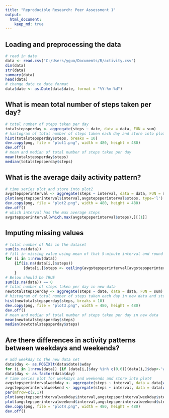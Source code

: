 ```yaml
---
title: "Reproducible Research: Peer Assessment 1"
output: 
  html_document:
    keep_md: true
---
```



## Loading and preprocessing the data
```r
# read in data
data <- read.csv("C:/Users/yguo/Documents/R/activity.csv")
dim(data)
str(data)
summary(data)
head(data)
# change date to date format
data$date <- as.Date(data$date, format = "%Y-%m-%d")
```

## What is mean total number of steps taken per day?
```r
# total number of steps taken per day
totalstepsperday <- aggregate(steps ~ date, data = data, FUN = sum)
# histogram of total number of steps taken each day and store into plot1
hist(totalstepsperday$steps, breaks = 10)
dev.copy(png, file = "plot1.png", width = 480, height = 480)
dev.off()
# mean and median of total number of steps taken per day
mean(totalstepsperday$steps)
median(totalstepsperday$steps)
```

## What is the average daily activity pattern?
```r
# time series plot and store into plot2
avgstepsperinterval <- aggregate(steps ~ interval, data = data, FUN = mean)
plot(avgstepsperinterval$interval,avgstepsperinterval$steps, type='l')
dev.copy(png, file = "plot2.png", width = 480, height = 480)
dev.off()
# which interval has the max average steps
avgstepsperinterval[which.max(avgstepsperinterval$steps),][[1]]
```

## Imputing missing values
```r
# total number of NAs in the dataset
sum(is.na(data))
# fill in missing value using mean of that 5-minute interval and round up to nearest 1 since no partial step can be taken
for (i in 1:nrow(data))
    {if(is.na(data[i,]$steps))
        {data[i,]$steps <- ceiling(avgstepsperinterval[avgstepsperinterval$interval == data[i,]$interval,]$steps)} 
    }
# Below should be TRUE
sum(is.na(data)) == 0
# total number of steps taken per day in new data
newtotalstepsperday <- aggregate(steps ~ date, data = data, FUN = sum)
# histogram of total number of steps taken each day in new data and store into plot3
hist(newtotalstepsperday$steps, breaks = 10)
dev.copy(png, file = "plot3.png", width = 480, height = 480)
dev.off()
# mean and median of total number of steps taken per day in new data
mean(newtotalstepsperday$steps)
median(newtotalstepsperday$steps)
```

## Are there differences in activity patterns between weekdays and weekends?
```r
# add weekday to the new data set
data$day <- as.POSIXlt(data$date)$wday
for (i in 1:nrow(data)) {if (data[i,]$day %in% c(0,6)){data[i,]$day<-'weekend'} else {data[i,]$day<-'weekday'}}
data$day <- as.factor(data$day)
# time series plot for weekdays and weekends and store into plot4
avgstepsperintervalweekday <- aggregate(steps ~ interval, data = data[which(data$day == 'weekday'),], FUN = mean)
avgstepsperintervalweekend <- aggregate(steps ~ interval, data = data[which(data$day == 'weekend'),], FUN = mean)
par(mfrow=c(2,1))
plot(avgstepsperintervalweekday$interval,avgstepsperintervalweekday$steps, type='l',main = 'Weekdays',ylab='Steps')
plot(avgstepsperintervalweekend$interval,avgstepsperintervalweekend$steps, type='l',main = 'Weekends',ylab='Steps')
dev.copy(png, file = "plot4.png", width = 480, height = 480)
dev.off()
```
